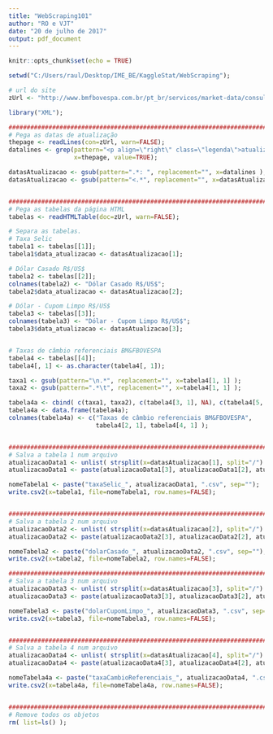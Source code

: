 ```yaml
---
title: "WebScraping101"
author: "RO e VJT"
date: "20 de julho de 2017"
output: pdf_document
---
```


```r
knitr::opts_chunk$set(echo = TRUE)
```

```r
setwd("C:/Users/raul/Desktop/IME_BE/KaggleStat/WebScraping");

# url do site
zUrl <- "http://www.bmfbovespa.com.br/pt_br/servicos/market-data/consultas/mercado-de-derivativos/indicadores/indicadores-financeiros/"

library("XML");

#################################################################################
# Pega as datas de atualização
thepage <- readLines(con=zUrl, warn=FALSE);
datalines <- grep(pattern="<p align=\"right\" class=\"legenda\">atualizado em:", 
                  x=thepage, value=TRUE);

datasAtualizacao <- gsub(pattern=".*: ", replacement="", x=datalines );
datasAtualizacao <- gsub(pattern="<.*", replacement="", x=datasAtualizacao );


#################################################################################
# Pega as tabelas da página HTML
tabelas <- readHTMLTable(doc=zUrl, warn=FALSE);

# Separa as tabelas. 
# Taxa Selic
tabela1 <- tabelas[[1]];
tabela1$data_atualizacao <- datasAtualizacao[1];

# Dólar Casado R$/US$
tabela2 <- tabelas[[2]];
colnames(tabela2) <- "Dólar Casado R$/US$";
tabela2$data_atualizacao <- datasAtualizacao[2];

# Dólar - Cupom Limpo R$/US$
tabela3 <- tabelas[[3]];
colnames(tabela3) <- "Dólar - Cupom Limpo R$/US$";
tabela3$data_atualizacao <- datasAtualizacao[3];


# Taxas de câmbio referenciais BM&FBOVESPA
tabela4 <- tabelas[[4]];
tabela4[, 1] <- as.character(tabela4[, 1]);

taxa1 <- gsub(pattern="\n.*", replacement="", x=tabela4[1, 1] );
taxa2 <- gsub(pattern=".*\t", replacement="", x=tabela4[1, 1] );

tabela4a <- cbind( c(taxa1, taxa2), c(tabela4[3, 1], NA), c(tabela4[5, 1], NA) );
tabela4a <- data.frame(tabela4a);
colnames(tabela4a) <- c("Taxas de câmbio referenciais BM&FBOVESPA", 
                        tabela4[2, 1], tabela4[4, 1] );


#################################################################################
# Salva a tabela 1 num arquivo
atualizacaoData1 <- unlist( strsplit(x=datasAtualizacao[1], split="/") );
atualizacaoData1 <- paste(atualizacaoData1[3], atualizacaoData1[2], atualizacaoData1[1], sep="_");

nomeTabela1 <- paste("taxaSelic_", atualizacaoData1, ".csv", sep="");
write.csv2(x=tabela1, file=nomeTabela1, row.names=FALSE);


#################################################################################
# Salva a tabela 2 num arquivo
atualizacaoData2 <- unlist( strsplit(x=datasAtualizacao[2], split="/") );
atualizacaoData2 <- paste(atualizacaoData2[3], atualizacaoData2[2], atualizacaoData2[1], sep="_");

nomeTabela2 <- paste("dolarCasado_", atualizacaoData2, ".csv", sep="");
write.csv2(x=tabela2, file=nomeTabela2, row.names=FALSE);

#################################################################################
# Salva a tabela 3 num arquivo
atualizacaoData3 <- unlist( strsplit(x=datasAtualizacao[3], split="/") );
atualizacaoData3 <- paste(atualizacaoData3[3], atualizacaoData3[2], atualizacaoData3[1], sep="_");

nomeTabela3 <- paste("dolarCupomLimpo_", atualizacaoData3, ".csv", sep="");
write.csv2(x=tabela3, file=nomeTabela3, row.names=FALSE);


#################################################################################
# Salva a tabela 4 num arquivo
atualizacaoData4 <- unlist( strsplit(x=datasAtualizacao[4], split="/") );
atualizacaoData4 <- paste(atualizacaoData4[3], atualizacaoData4[2], atualizacaoData4[1], sep="_");

nomeTabela4a <- paste("taxaCambioReferenciais_", atualizacaoData4, ".csv", sep="");
write.csv2(x=tabela4a, file=nomeTabela4a, row.names=FALSE);


#################################################################################
# Remove todos os objetos
rm( list=ls() );
```
